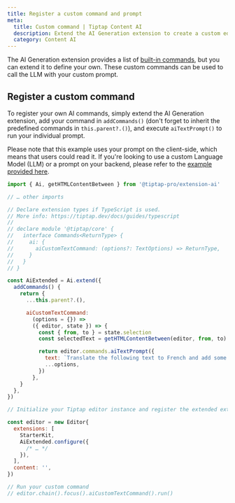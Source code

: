 ```yaml
---
title: Register a custom command and prompt
meta:
  title: Custom command | Tiptap Content AI
  description: Extend the AI Generation extension to create a custom editor command and prompt for your Tiptap editor. Learn more in the docs!
  category: Content AI
---
```



The AI Generation extension provides a list of [built-in commands](/content-ai/capabilities/generation/text-generation/built-in-commands), but you can extend it to define your own. These custom commands can be used to call the LLM with your custom prompt.

<CodeDemo isPro path="/Extensions/AiCustomCommandUsingAiTextPrompt" />

## Register a custom command

To register your own AI commands, simply extend the AI Generation extension, add your command in `addCommands()` (don't forget to inherit the predefined commands in `this.parent?.()`), and execute `aiTextPrompt()` to run your individual prompt.

Please note that this example uses your prompt on the client-side, which means that users could read it. If you're looking to use a custom Language Model (LLM) or a prompt on your backend, please refer to the [example provided here](/content-ai/custom-llms).

```js
import { Ai, getHTMLContentBetween } from '@tiptap-pro/extension-ai'

// … other imports

// Declare extension types if TypeScript is used.
// More info: https://tiptap.dev/docs/guides/typescript
//
// declare module '@tiptap/core' {
//   interface Commands<ReturnType> {
//     ai: {
//       aiCustomTextCommand: (options?: TextOptions) => ReturnType,
//     }
//   }
// }

const AiExtended = Ai.extend({
  addCommands() {
    return {
      ...this.parent?.(),

      aiCustomTextCommand:
        (options = {}) =>
        ({ editor, state }) => {
          const { from, to } = state.selection
          const selectedText = getHTMLContentBetween(editor, from, to)

          return editor.commands.aiTextPrompt({
            text: `Translate the following text to French and add some emojis: ${selectedText}`,
            ...options,
          })
        },
    }
  },
})

// Initialize your Tiptap editor instance and register the extended extension

const editor = new Editor{
  extensions: [
    StarterKit,
    AiExtended.configure({
      /* … */
    }),
  ],
  content: '',
})

// Run your custom command
// editor.chain().focus().aiCustomTextCommand().run()
```
